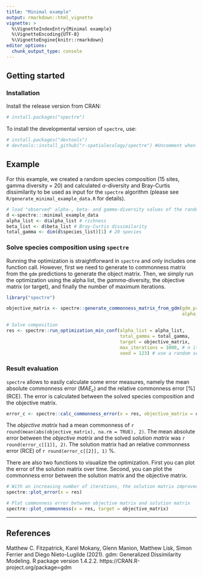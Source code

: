 ```yaml
---
title: "Minimal example"
output: rmarkdown::html_vignette
vignette: >
  %\VignetteIndexEntry{Minimal example}
  %\VignetteEncoding{UTF-8}
  %\VignetteEngine{knitr::rmarkdown}
editor_options: 
  chunk_output_type: console
---
```


## Getting started

### Installation
Install the release version from CRAN:

```r
# install.packages("spectre")
```

To install the developmental version of `spectre`, use:
```r
# install.packages("devtools")
# devtools::install_github("r-spatialecology/spectre") #Uncomment when repo is public
```

## Example

For this example, we created a random species composition (15 sites, gamma diversity = 20) and calculated $\alpha$-diversity and Bray-Curtis dissimilarity to be used as input for the `spectre` algorithm (please see `R/generate_minimal_example_data.R` for details). 

```r
# load "observed" alpha-, beta- and gamma-diversity values of the random species composition
d <-spectre:::minimal_example_data
alpha_list <- d$alpha_list # richness
beta_list <- d$beta_list # Bray-Curtis dissimilarity
total_gamma <- dim(d$species_list)[1] # 20 species
```

### Solve species composition using `spectre`

Running the optimization is straightforward in `spectre` and only includes one function call.
However, first we need to generate to commonness matrix from the `gdm` predictions to generate the object matrix. 
Then, we simply run the optimization using the alpha list, the $gamma$-diversity, the objective matrix (or target), and finally the number of maximum iterations.

```r
library("spectre")

objective_matrix <- spectre::generate_commonness_matrix_from_gdm(gdm_predictions = beta_list, 
                                                                 alpha_list = alpha_list)

# Solve composition 
res <- spectre::run_optimization_min_conf(alpha_list = alpha_list,
                                          total_gamma = total_gamma,
                                          target = objective_matrix,
                                          max_iterations = 1000, # n iterations
                                          seed = 123) # use a random seed for reproducibility
```

### Result evaluation

`spectre` allows to easily calculate some error measures, namely the mean absolute commonness error ($MAE_c$) and the relative commonness error [%] (RCE). 
The error is calculated between the solved species composition and the objective matrix.

```r
error_c <- spectre::calc_commonness_error(x = res, objective_matrix = objective_matrix)
```

The *objective matrix* had a mean commonness of `r round(mean(abs(objective_matrix), na.rm = TRUE), 2)`. 
The mean absolute error between the *objective matrix* and the solved *solution matrix* was `r round(error_c[[1]], 2)`. 
The solution matrix had an relative commonness error (RCE) of `r round(error_c[[2]], 1)` %.

There are also two functions to visualize the optimization. 
First you can plot the error of the solution matrix over time. 
Second, you can plot the commonness error between the solution matrix and the objective matrix.

```r
# With an increasing number of iterations, the solution matrix improved
spectre::plot_error(x = res)

# Plot commonness error between objective matrix and solution matrix
spectre::plot_commonness(x = res, target = objective_matrix)
```

--- 

## References
Matthew C. Fitzpatrick, Karel Mokany, Glenn Manion, Matthew Lisk, Simon Ferrier and Diego Nieto-Lugilde (2021). gdm: Generalized Dissimilarity Modeling. R package version 1.4.2.2. https://CRAN.R-project.org/package=gdm